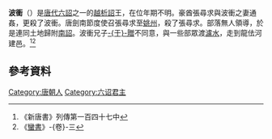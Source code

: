 '''波衝'''（{{bd|？||？}}）是[[唐代|唐代]][[六詔|六詔]]之一的[[越析詔|越析詔]]王，在位年期不明。豪酋張尋求與波衝之妻通姦，更殺了波衝。唐劍南節度使召張尋求至[[姚州|姚州]]，殺了張尋求。部落無人領導，於是連同土地歸附[[南詔|南詔]]。波衝兄子[[于贈|-{于}-贈]]不同意，與一些部眾渡[[瀘水|瀘水]]，走到龍佉河建邑。<ref>《新唐書》列傳第一百四十七中</ref><ref>《[[蠻書|蠻書]]》-{卷}-三</ref>

{{start box}}
{{s-before|？}}
{{s-title|[[六詔|六詔]][[越析詔|越析詔]]王}}
{{s-after|[[于贈|-{于}-贈]]}}
{{end box}}

==參考資料==
<div class="references-small">
<references/>
</div>
{{六詔君主}}
[[Category:唐朝人|Category:唐朝人]]
[[Category:六诏君主|Category:六诏君主]]